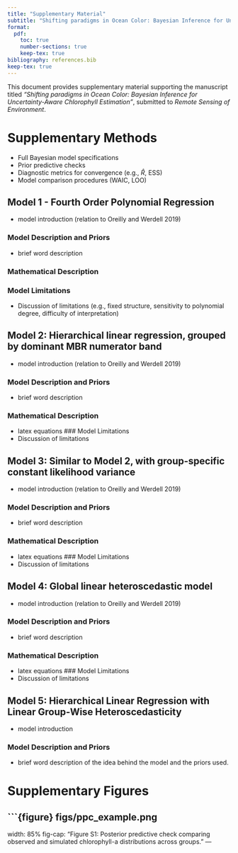 ```yaml
---
title: "Supplementary Material"
subtitle: "Shifting paradigms in Ocean Color: Bayesian Inference for Uncertainty-Aware Chlorophyll Estimation"
format:
  pdf:
    toc: true
    number-sections: true
    keep-tex: true
bibliography: references.bib
keep-tex: true
---
```


This document provides supplementary material supporting the manuscript titled _"Shifting paradigms in Ocean Color: Bayesian Inference for Uncertainty-Aware Chlorophyll Estimation"_, submitted to *Remote Sensing of Environment*.

# Supplementary Methods


- Full Bayesian model specifications
- Prior predictive checks
- Diagnostic metrics for convergence (e.g., $\hat{R}$, ESS)
- Model comparison procedures (WAIC, LOO)


## Model 1 - Fourth Order Polynomial Regression
- model introduction (relation to Oreilly and Werdell 2019)

### Model Description and Priors
- brief word description

### Mathematical Description
\begin{align*}
    \alpha &\sim \text{Normal}(0, 1) \\
    \beta_1 &\sim \text{Normal}(0, 1) \\
    \beta_2 &\sim \text{Normal}(0, 1) \\
    \beta_3 &\sim \text{Normal}(0, 1) \\
    \beta_4 &\sim \text{Normal}(0, 1) \\
    \mu_i &= \alpha + \beta_1 X + \beta_2 X^2 + \beta_3 X^3 + \beta_4 X^4 \\
    \sigma &\sim \text{Gamma}(2, 2) \\
    y_i &\sim \text{TruncatedNormal}(\mu, \sigma, -3, 3.2)
\end{align*}

### Model Limitations
- Discussion of limitations (e.g., fixed structure, sensitivity to polynomial degree, difficulty of interpretation)


## Model 2: Hierarchical linear regression, grouped by dominant MBR numerator band  

- model introduction (relation to Oreilly and Werdell 2019)

### Model Description and Priors
- brief word description

### Mathematical Description
- latex equations
### Model Limitations
- Discussion of limitations


## Model 3: Similar to Model 2, with group-specific constant likelihood variance  
- model introduction (relation to Oreilly and Werdell 2019)

### Model Description and Priors
- brief word description

### Mathematical Description
- latex equations
### Model Limitations
- Discussion of limitations

## Model 4: Global linear heteroscedastic model 
- model introduction (relation to Oreilly and Werdell 2019)

### Model Description and Priors
- brief word description

### Mathematical Description
- latex equations
### Model Limitations
- Discussion of limitations

## Model 5: Hierarchical Linear Regression with Linear Group-Wise Heteroscedasticity 
- model introduction 


### Model Description and Priors
- brief word description of the idea behind the model and the priors used.

\begin{align*}
    \alpha_\mu &\sim \text{Normal}(0, 1) \\
    \alpha_\sigma &\sim \text{Exponential}(1) \\
    \beta_\mu &\sim \text{Normal}(0, 1) \\
    \beta_\sigma &\sim \text{Exponential}(1) \\
    \sigma_{\alpha_\mu} &\sim \text{Normal}(0, 1) \\
    \sigma_{\alpha_\sigma} &\sim \text{Exponential}(1) \\
    \sigma_{\beta_\mu} &\sim \text{Normal}(0, 1) \\
    \sigma_{\beta_\sigma} &\sim \text{Exponential}(1) \\
    \alpha_j &\sim \text{Normal}(\alpha_\mu, \alpha_\sigma) \quad \text{for } j = 1, \dots, J \\
    \beta_j &\sim \text{Normal}(\beta_\mu, \beta_\sigma) \quad \text{for } j = 1, \dots, J \\
    \sigma_{\alpha_j} &\sim \text{Normal}(\sigma_{\alpha_\mu}, \sigma_{\alpha_\sigma}) \quad \text{for } j = 1, \dots, J \\
    \sigma_{\beta_j} &\sim \text{Normal}(\sigma_{\beta_\mu}, \sigma_{\beta_\sigma}) \quad \text{for } j = 1, \dots, J \\
    \mu_i &= \alpha_{g_i} + \beta_{g_i} \cdot \log\text{MBR}_i \quad \text{for } i = 1, \dots, N \\
    \log \sigma_i &= \sigma_{\alpha_{g_i}} + \sigma_{\beta_{g_i}} \cdot \log\text{MBR}_i \\
    \sigma_i &= \exp(\log \sigma_i) \\
    \log\text{Chl}_i &\sim \text{TruncatedNormal}(\mu_i, \sigma_i, -3, 3.2)
\end{align*}

# Supplementary Figures

```{figure} figs/ppc_example.png
---
width: 85%
fig-cap: "Figure S1: Posterior predictive check comparing observed and simulated chlorophyll-a distributions across groups."
---
